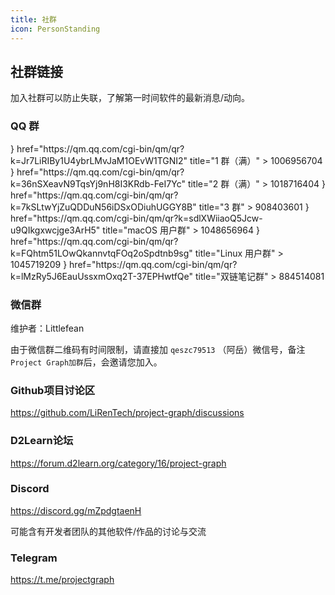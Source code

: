 ```yaml
---
title: 社群
icon: PersonStanding
---
```



## 社群链接

加入社群可以防止失联，了解第一时间软件的最新消息/动向。

### QQ 群

<Cards>
  <Card
    icon={<Tally1 />}
    href="https://qm.qq.com/cgi-bin/qm/qr?k=Jr7LiRIBy1U4ybrLMvJaM1OEvW1TGNI2"
    title="1 群（满）"
  >
    1006956704
  </Card>
  <Card
    icon={<Tally2 />}
    href="https://qm.qq.com/cgi-bin/qm/qr?k=36nSXeavN9TqsYj9nH8I3KRdb-FeI7Yc"
    title="2 群（满）"
  >
    1018716404
  </Card>
  <Card
    icon={<Tally3 />}
    href="https://qm.qq.com/cgi-bin/qm/qr?k=7kSLtwYjZuQDDuN56iDSxODiuhUGGY8B"
    title="3 群"
  >
    908403601
  </Card>
  <Card
    icon={<Apple />}
    href="https://qm.qq.com/cgi-bin/qm/qr?k=sdlXWiiaoQ5Jcw-u9QIkgxwcjge3ArH5"
    title="macOS 用户群"
  >
    1048656964
  </Card>
  <Card
    icon={<Terminal />}
    href="https://qm.qq.com/cgi-bin/qm/qr?k=FQhtm51LOwQkannvtqFOq2oSpdtnb9sg"
    title="Linux 用户群"
  >
    1045719209
  </Card>
  <Card
    icon={<NotebookPen />}
    href="https://qm.qq.com/cgi-bin/qm/qr?k=lMzRy5J6EauUssxmOxq2T-37EPHwtfQe"
    title="双链笔记群"
  >
    884514081
  </Card>
</Cards>

### 微信群

维护者：Littlefean

由于微信群二维码有时间限制，请直接加 `qeszc79513` （阿岳）微信号，备注 `Project Graph加群`后，会邀请您加入。

### Github项目讨论区

https://github.com/LiRenTech/project-graph/discussions

### D2Learn论坛

https://forum.d2learn.org/category/16/project-graph

### Discord

https://discord.gg/mZpdgtaenH

<Callout>
可能含有开发者团队的其他软件/作品的讨论与交流
</Callout>

### Telegram

https://t.me/projectgraph
